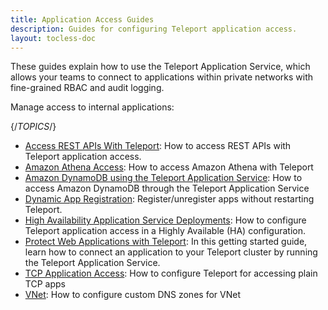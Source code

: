 ```yaml
---
title: Application Access Guides
description: Guides for configuring Teleport application access.
layout: tocless-doc
---
```


These guides explain how to use the Teleport Application Service, which allows
your teams to connect to applications within private networks with fine-grained
RBAC and audit logging.

Manage access to internal applications:

{/*TOPICS*/}

- [Access REST APIs With Teleport](guides/api-access.mdx): How to access REST APIs with Teleport application access.
- [Amazon Athena Access](guides/amazon-athena.mdx): How to access Amazon Athena with Teleport
- [Amazon DynamoDB using the Teleport Application Service](guides/dynamodb.mdx): How to access Amazon DynamoDB through the Teleport Application Service
- [Dynamic App Registration](guides/dynamic-registration.mdx): Register/unregister apps without restarting Teleport.
- [High Availability Application Service Deployments](guides/ha.mdx): How to configure Teleport application access in a Highly Available (HA) configuration.
- [Protect Web Applications with Teleport](guides/connecting-apps.mdx): In this getting started guide, learn how to connect an application to your Teleport cluster by running the Teleport Application Service.
- [TCP Application Access](guides/tcp.mdx): How to configure Teleport for accessing plain TCP apps
- [VNet](guides/vnet.mdx): How to configure custom DNS zones for VNet
